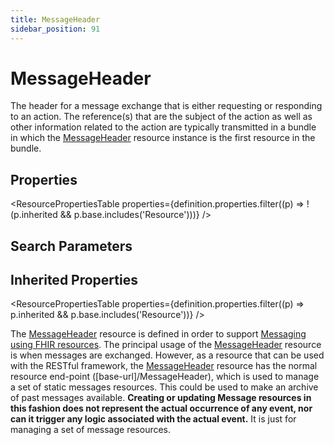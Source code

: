 ```yaml
---
title: MessageHeader
sidebar_position: 91
---
```



# MessageHeader

The header for a message exchange that is either requesting or responding to an action. The reference(s) that are the subject of the action as well as other information related to the action are typically transmitted in a bundle in which the <a href="/docs/api/fhir/resources/messageheader">MessageHeader</a> resource instance is the first resource in the bundle.

<Tabs queryString="section">
<TabItem value="schema" label="Schema" default>

## Properties

<ResourcePropertiesTable
  properties={definition.properties.filter((p) => !(p.inherited && p.base.includes('Resource')))}
/>

## Search Parameters

<SearchParamsTable searchParams={definition.searchParameters} />

## Inherited Properties

<ResourcePropertiesTable properties={definition.properties.filter((p) => p.inherited && p.base.includes('Resource'))} />

</TabItem>
  <TabItem value="usage" label="Usage">
    <div> <a name="scope"></a>  <p> The <a href="/docs/api/fhir/resources/messageheader">MessageHeader</a> resource is defined in order to support <a href="https://www.hl7.org/fhir/messaging.html">Messaging using FHIR resources</a>. The principal usage of the <a href="/docs/api/fhir/resources/messageheader">MessageHeader</a> resource is when messages are exchanged. However, as a  resource that can be used with the RESTful framework, the <a href="/docs/api/fhir/resources/messageheader">MessageHeader</a> resource has the normal resource end-point ([base-url]/MessageHeader), which is used to manage a set of static messages resources. This could be used to  make an archive of past messages available. <b>Creating or updating Message resources in this fashion does not represent the actual occurrence of any event, nor can it trigger any logic associated with the actual event.</b> It is just for managing a set of message resources. </p> </div>
    </TabItem>


</Tabs>
